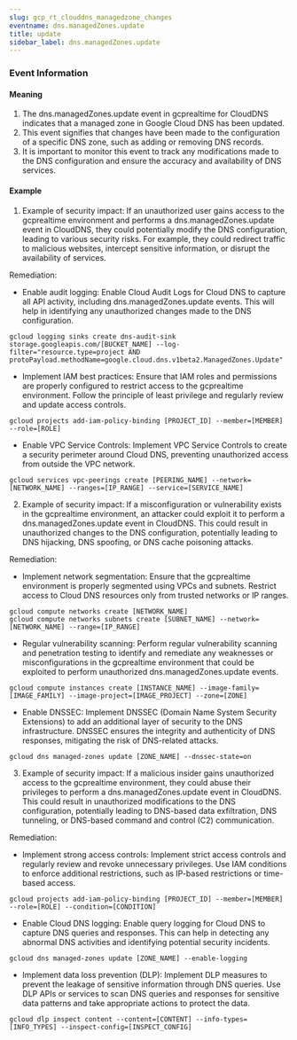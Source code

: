 ```yaml
--- 
slug: gcp_rt_clouddns_managedzone_changes
eventname: dns.managedZones.update
title: update
sidebar_label: dns.managedZones.update
---
```

                       


### Event Information

#### Meaning

1. The dns.managedZones.update event in gcprealtime for CloudDNS indicates that a managed zone in Google Cloud DNS has been updated.
2. This event signifies that changes have been made to the configuration of a specific DNS zone, such as adding or removing DNS records.
3. It is important to monitor this event to track any modifications made to the DNS configuration and ensure the accuracy and availability of DNS services.

#### Example

1. Example of security impact: If an unauthorized user gains access to the gcprealtime environment and performs a dns.managedZones.update event in CloudDNS, they could potentially modify the DNS configuration, leading to various security risks. For example, they could redirect traffic to malicious websites, intercept sensitive information, or disrupt the availability of services.

Remediation:
- Enable audit logging: Enable Cloud Audit Logs for Cloud DNS to capture all API activity, including dns.managedZones.update events. This will help in identifying any unauthorized changes made to the DNS configuration.
```
gcloud logging sinks create dns-audit-sink storage.googleapis.com/[BUCKET_NAME] --log-filter="resource.type=project AND protoPayload.methodName=google.cloud.dns.v1beta2.ManagedZones.Update"
```
- Implement IAM best practices: Ensure that IAM roles and permissions are properly configured to restrict access to the gcprealtime environment. Follow the principle of least privilege and regularly review and update access controls.
```
gcloud projects add-iam-policy-binding [PROJECT_ID] --member=[MEMBER] --role=[ROLE]
```
- Enable VPC Service Controls: Implement VPC Service Controls to create a security perimeter around Cloud DNS, preventing unauthorized access from outside the VPC network.
```
gcloud services vpc-peerings create [PEERING_NAME] --network=[NETWORK_NAME] --ranges=[IP_RANGE] --service=[SERVICE_NAME]
```

2. Example of security impact: If a misconfiguration or vulnerability exists in the gcprealtime environment, an attacker could exploit it to perform a dns.managedZones.update event in CloudDNS. This could result in unauthorized changes to the DNS configuration, potentially leading to DNS hijacking, DNS spoofing, or DNS cache poisoning attacks.

Remediation:
- Implement network segmentation: Ensure that the gcprealtime environment is properly segmented using VPCs and subnets. Restrict access to Cloud DNS resources only from trusted networks or IP ranges.
```
gcloud compute networks create [NETWORK_NAME]
gcloud compute networks subnets create [SUBNET_NAME] --network=[NETWORK_NAME] --range=[IP_RANGE]
```
- Regular vulnerability scanning: Perform regular vulnerability scanning and penetration testing to identify and remediate any weaknesses or misconfigurations in the gcprealtime environment that could be exploited to perform unauthorized dns.managedZones.update events.
```
gcloud compute instances create [INSTANCE_NAME] --image-family=[IMAGE_FAMILY] --image-project=[IMAGE_PROJECT] --zone=[ZONE]
```
- Enable DNSSEC: Implement DNSSEC (Domain Name System Security Extensions) to add an additional layer of security to the DNS infrastructure. DNSSEC ensures the integrity and authenticity of DNS responses, mitigating the risk of DNS-related attacks.
```
gcloud dns managed-zones update [ZONE_NAME] --dnssec-state=on
```

3. Example of security impact: If a malicious insider gains unauthorized access to the gcprealtime environment, they could abuse their privileges to perform a dns.managedZones.update event in CloudDNS. This could result in unauthorized modifications to the DNS configuration, potentially leading to DNS-based data exfiltration, DNS tunneling, or DNS-based command and control (C2) communication.

Remediation:
- Implement strong access controls: Implement strict access controls and regularly review and revoke unnecessary privileges. Use IAM conditions to enforce additional restrictions, such as IP-based restrictions or time-based access.
```
gcloud projects add-iam-policy-binding [PROJECT_ID] --member=[MEMBER] --role=[ROLE] --condition=[CONDITION]
```
- Enable Cloud DNS logging: Enable query logging for Cloud DNS to capture DNS queries and responses. This can help in detecting any abnormal DNS activities and identifying potential security incidents.
```
gcloud dns managed-zones update [ZONE_NAME] --enable-logging
```
- Implement data loss prevention (DLP): Implement DLP measures to prevent the leakage of sensitive information through DNS queries. Use DLP APIs or services to scan DNS queries and responses for sensitive data patterns and take appropriate actions to protect the data.
```
gcloud dlp inspect content --content=[CONTENT] --info-types=[INFO_TYPES] --inspect-config=[INSPECT_CONFIG]
```

 